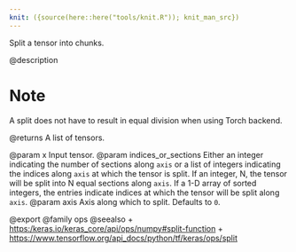 ```yaml
---
knit: ({source(here::here("tools/knit.R")); knit_man_src})
---
```

Split a tensor into chunks.

@description

# Note
A split does not have to result in equal division when using
Torch backend.

@returns
    A list of tensors.

@param x Input tensor.
@param indices_or_sections Either an integer indicating the number of
    sections along `axis` or a list of integers indicating the indices
    along `axis` at which the tensor is split.
If an integer, N, the tensor will be split into N
    equal sections along `axis`. If a 1-D array of sorted integers,
    the entries indicate indices at which the tensor will be split
    along `axis`.
@param axis Axis along which to split. Defaults to `0`.

@export
@family ops
@seealso
+ <https:/keras.io/keras_core/api/ops/numpy#split-function>
+ <https://www.tensorflow.org/api_docs/python/tf/keras/ops/split>

